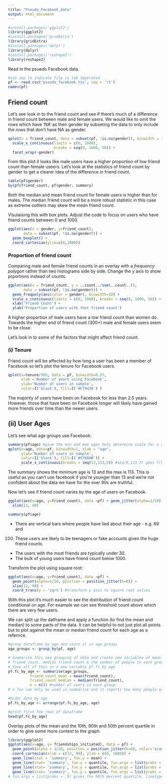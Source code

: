 ```yaml
---
title: "Pseudo_Facebook_data"
output: html_document
---
```

```r
#install.packages('ggplot2')
library(ggplot2)
#install.packages('gridExtra')
library(gridExtra)
#install.packages('dplyr')
library(dplyr)
#install.packages('reshape2')
library(reshape2)
```

Read in the psuedo Facebook data.
```r
#use sep to indicate file is tab seperated
pf <- read.csv('pseudo_facebook.tsv', sep = '\t')
names(pf)
```

## Friend count
Let's see look in to the friend count and see if there's much of a difference in friend count between male and female users. We would like to omit the rows which have 'NA' as their gender by subseting the data to only include the rows that don't have NA as gender.
```r
qplot(x = friend_count, data = subset(pf, !is.na(gender)), binwidth = 10) +
  scale_x_continuous(limits = c(0, 1000),
                     breaks = seq(0, 1000, 50)) +
  facet_wrap(~gender)
```
From this plot it looks like male users have a higher proportion of low friend count 
than female useers. Let's look at the statistics of friend count by gender to 
get a clearer idea of the difference in friend count.
```r
table(pf$gender)
by(pf$friend_count, pf$gender, summary)
```
Both the median and mean friend count for female users is higher than for males. 
The median friend count will be a more robust statistic in this case as extreme 
outliers may skew the mean friend count. 

Visulaising this with box plots. Adjust the code to focus on users who have 
friend counts between 0 and 1000.
```r
ggplot(aes(x = gender, y=friend_count), 
       data = subset(pf, !is.na(gender))) +
  geom_boxplot() +
  coord_cartesian(ylim=c(0,1000))
```

### Proportion of friend count
Comparing male and female friend counts in an overlay with a *frequency polygon* 
rather than two histograms side by side. 
Change the y axis to show prportions instead of counts.

```r
ggplot(aes(x = friend_count, y = ..count../sum(..count..)),
       data = subset(pf, !is.na(gender))) +
  geom_freqpoly(aes(color = gender), binwidth=10) +
  scale_x_continuous(limits = c(0, 1000), breaks = seq(0, 1000, 50)) +
  xlab('Friend Count') +
  ylab('Proportion of users with that friend count')
```
A higher proportion of male users have a low friend count than women do. Towards 
the higher end of friend count (300+) male and female users seem to be close.

Let's look in to some of the factors that might affect friend count.

### (i) Tenure
Friend count will be affected by how long a user has been a member of Facebook so let's plot the tenure for Facebook users.
```r
qplot(x=tenure/365, data = pf, binwidth=0.25, 
      xlab ='Number of years using Facebook',
      ylab='Number of users in sample',
      color=I('black'), fill=I('#F79420') )
```
The majority of users have been on Facebook for less than 2.5 years. However, 
those that have been on Facebook longer will likely have gained more friends over
time than the newer users. 

## (ii) User Ages
Let's see what age groups use Facebook. 
```r
summary(pf$age) #give the min and max ages help determine scale for x axis
qplot(x=age, data=pf, binwidth=1, xlab = "age", 
      ylab='Number of users in sample',
      color=I('black'), fill=I('#5760AB')) +
      scale_x_continuous(breaks = seq(13,113,5)) #seq(0,113,5) goes from 0 to 113 in units of 5 on x axis
```
The summary shows the minimum age is 13 and the max is 113. This is useful as you 
can't use facebook if you're younger than 13 and we're not confident about the 
data we have for the over 90s are truthful. 

Now let's see if friend count varies by the age of users on Facebook.
```r
ggplot(aes(x=age, y=friend_count), data =pf) + geom_jitter(alpha=1/20) + 
  xlim(13, 90)

summary(pf$age)
```
* There are vertical bars where people have lied about their age - e.g. 69 and 
100. These users are likely to be teenagers or fake accounts given the huge 
friend counts.
* The users with the most friends are typically under 30.
* The bulk of young users have friend count below 1000.

Transform the plot using square root:
```r
ggplot(aes(x=age, y=friend_count), data =pf) + 
  geom_point(alpha=1/20, position = position_jitter(h=0)) + 
  xlim(13, 90) +
  coord_trans(y = 'sqrt') #transform y axis to square root values
```
With this plot it's much easier to see the distribution of friend count 
conditional on age. For example we can see threshold count above which there are 
very few users.

We can split up the datframe and apply a function (to find the mean and median)
to some parts of the data. It can be helpful to not just plot all points but to
plot against the mean or median friend count for each age as a refernce.
```r
#group dataframe by age and store it in age_groups
age_groups <- group_by(pf, age)

# summarise this new grouping of data and create new variables of mean
# friend count, median friend count & the number of people in each group
# Save all of this in a new variable pf.fc_by_age
pf.fc_by_age <- summarise(age_groups, 
          friend_count_mean = mean(friend_count),
          friend_count_median = median(friend_count),
          n = n()) #number of users in each group. 
# n fxn can only be used in summarise and it reports how many people are in each group

#Order data by age
pf.fc_by_age <- arrange(pf.fc_by_age, age)

#print first few rows of dataframe
head(pf.fc_by_age)
```

Overlay plots of the mean and the 10th, 90th and 50th percent quartile in order to give some more context to the graph.

```r
library(ggplot2)
ggplot(aes(x=age, y= friendships_initiated), data = pf) +
  geom_point(alpha = 1/10, position = position_jitter(h=0), color='orange') +
  coord_cartesian(xlim = c(13, 90), ylim = c(0, 1000)) +
  geom_line(stat = 'summary', fun.y = mean) +
  geom_line(stat= 'summary', fun.y = quantile, fun.args = list(probs = .1), linetype =2, color='blue') +
  geom_line(stat= 'summary', fun.y = quantile, fun.args = list(probs = .9), linetype =2, color='blue') +
  geom_line(stat= 'summary', fun.y = quantile, fun.args = list(probs = .5), color='blue')
# fun.args = list(probs = .9) gives the 90th percent quantile, linetype=2 makes it dashed 
```





















